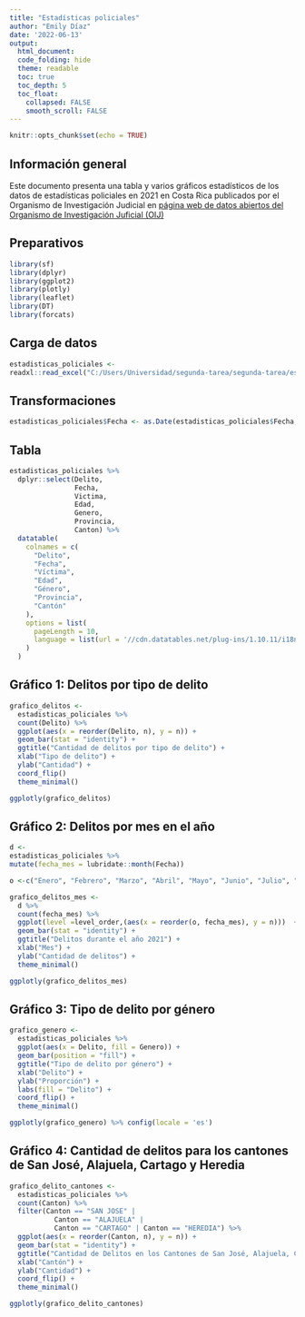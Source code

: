 ---
title: "Estadísticas policiales"
author: "Emily Díaz"
date: '2022-06-13'
output: 
  html_document:
  code_folding: hide
  theme: readable
  toc: true
  toc_depth: 5
  toc_float:
    collapsed: FALSE
    smooth_scroll: FALSE
---

```{r setup, include=FALSE}
knitr::opts_chunk$set(echo = TRUE)
```

## Información general

Este documento presenta una tabla y varios gráficos estadísticos de los datos de estadísticas policiales en 2021 en Costa Rica publicados por el Organismo de Investigación Judicial en [página web de datos abiertos del Organismo de Investigación Juficial (OIJ)]([OIJ](https://sitiooij.poder-judicial.go.cr/))

## Preparativos

```{r carga-paquetes, message=FALSE}
library(sf)
library(dplyr)
library(ggplot2)
library(plotly)
library(leaflet)
library(DT)
library(forcats)
```

## Carga de datos

```{r datos-generales, message=FALSE}
estadisticas_policiales <-
readxl::read_excel("C:/Users/Universidad/segunda-tarea/segunda-tarea/estadisticaspoliciales2021.xls")
```

## Transformaciones

```{r cambio-fecha}
estadisticas_policiales$Fecha <- as.Date(estadisticas_policiales$Fecha, format = "%d/%m/%Y")

```

## Tabla

```{r tabla-dt, message=FALSE}
estadisticas_policiales %>%
  dplyr::select(Delito,
                Fecha,
                Victima,
                Edad,
                Genero,
                Provincia,
                Canton) %>%
  datatable(
    colnames = c(
      "Delito",
      "Fecha",
      "Víctima",
      "Edad",
      "Género",
      "Provincia",
      "Cantón"
    ),
    options = list(
      pageLength = 10,
      language = list(url = '//cdn.datatables.net/plug-ins/1.10.11/i18n/Spanish.json')
    )
  )
```


## Gráfico 1: Delitos por tipo de delito

```{r grafico-tipo-delito, message=FALSE}
grafico_delitos <-
  estadisticas_policiales %>%
  count(Delito) %>%
  ggplot(aes(x = reorder(Delito, n), y = n)) +
  geom_bar(stat = "identity") +
  ggtitle("Cantidad de delitos por tipo de delito") +
  xlab("Tipo de delito") +
  ylab("Cantidad") +
  coord_flip()
  theme_minimal()

ggplotly(grafico_delitos)
```

## Gráfico 2: Delitos por mes en el año

```{r nueva-columna-mes, message=FALSE}
d <-
estadisticas_policiales %>%
mutate(fecha_mes = lubridate::month(Fecha))

o <-c("Enero", "Febrero", "Marzo", "Abril", "Mayo", "Junio", "Julio", "Agosto", "Setiembre", "Octubre", "Noviembre")
```

```{r grafico-delitos-mes, message=FALSE}
grafico_delitos_mes <-
  d %>%
  count(fecha_mes) %>%
  ggplot(level =level_order,(aes(x = reorder(o, fecha_mes), y = n)))  +
  geom_bar(stat = "identity") +
  ggtitle("Delitos durante el año 2021") +
  xlab("Mes") +
  ylab("Cantidad de delitos") +
  theme_minimal()

ggplotly(grafico_delitos_mes)
```

## Gráfico 3: Tipo de delito por género

```{r grafico-delito-genero, message=FALSE}
grafico_genero <-
  estadisticas_policiales %>%
  ggplot(aes(x = Delito, fill = Genero)) +
  geom_bar(position = "fill") +
  ggtitle("Tipo de delito por género") +
  xlab("Delito") +
  ylab("Proporción") +
  labs(fill = "Delito") +
  coord_flip() +
  theme_minimal()

ggplotly(grafico_genero) %>% config(locale = 'es')
```

## Gráfico 4: Cantidad de delitos para los cantones de San José, Alajuela, Cartago y Heredia

```{r grafico-delito-cantones, message=FALSE}
grafico_delito_cantones <-
  estadisticas_policiales %>%
  count(Canton) %>%
  filter(Canton == "SAN JOSE" |
           Canton == "ALAJUELA" |
           Canton == "CARTAGO" | Canton == "HEREDIA") %>%
  ggplot(aes(x = reorder(Canton, n), y = n)) +
  geom_bar(stat = "identity") +
  ggtitle("Cantidad de Delitos en los Cantones de San José, Alajuela, Cartago y Heredia") +
  xlab("Cantón") +
  ylab("Cantidad") +
  coord_flip() +
  theme_minimal()

ggplotly(grafico_delito_cantones)
```
